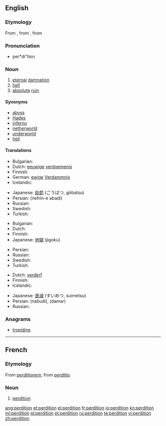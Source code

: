 ==English==

===Etymology===
From {{etyl|fro}} {{term|perdiciun|lang=fro}}, from {{etyl|LL.|en}} {{term|perditio|lang=la}}, from {{etyl|la|en}} {{term|perdo||lang=la|I destroy (the soul)}}

===Pronunciation===
* per*di"tion

===Noun===
{{en-noun|-}}

# [[eternal]] [[damnation]]
# [[hell]]
# [[absolute]] [[ruin]]

====Synonyms====
* [[abyss]]
* [[Hades]]
* [[inferno]]
* [[netherworld]]
* [[underworld]]
* [[hell]]

====Translations====
{{trans-top|eternal damnation}}
* Bulgarian: {{t+|bg|ад|m|tr=ad}}
* Dutch: [[eeuwige]] [[verdoemenis]]
* Finnish: {{t-|fi|kadotus}}
* German: [[ewige]] [[Verdammnis]] {{f}}
* Icelandic: {{t+|is|glötun|f}}
{{trans-mid}}
* Japanese: [[劫罰]] (ごうばつ, gōbatsu)
* Persian: {{fa-Arab|[[نفرین ابدی]]}} (nefrin-e abadi)
* Russian: {{t+|ru|проклятие|т|tr=prokljátije}}
* Swedish: {{t|sv|evig}} {{t|sv|fördömelse}}
* Turkish: {{t+|tr|cehennem}}
{{trans-bottom}}

{{trans-top|hell}}
* Bulgarian: {{t+|bg|ад|m|tr=ad}}
* Dutch: {{t+|nl|hel}}
* Finnish: {{t+|fi|helvetti}}
* Japanese: [[地獄]] (jigoku)
{{trans-mid}}
* Persian: {{t-|fa|دوزخ|tr=duzakh|xs=Persian}}
* Russian: {{t|ru|геенна|f|tr=gejénna}}
* Swedish: {{t+|sv|helvete}}
* Turkish: {{t+|tr|cehennem}}
{{trans-bottom}}

{{trans-top|absolute ruin}}
* Dutch: [[verderf]]
* Finnish: {{t-|fi|tuho}}
* Icelandic: {{t|is|glötun|f}}
{{trans-mid}}
* Japanese: [[衰滅]] (すいめつ, suimetsu)
* Persian: {{fa-Arab|[[نابودی]]}} (nabudi), {{fa-Arab|[[دمار]]}} (damar)
* Russian: {{t+|ru|гибель|f|tr=gíbel’}}
{{trans-bottom}}

===Anagrams===
* [[tropidine#English|tropidine]]

----

==French==

===Etymology===
From {{etyl|LL.|fr}} ''[[perditionem]]'', from {{etyl|la|fr}} ''[[perditio]]''.

===Noun===
{{fr-noun|f}}

# [[#English|perdition]]

[[ang:perdition]]
[[et:perdition]]
[[el:perdition]]
[[fr:perdition]]
[[io:perdition]]
[[kn:perdition]]
[[ml:perdition]]
[[pl:perdition]]
[[pt:perdition]]
[[ru:perdition]]
[[te:perdition]]
[[vi:perdition]]
[[zh:perdition]]